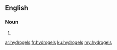 ==English==

===Noun===
{{head|en|noun plural form}}

# {{plural of|hydrogel|lang=en}}

[[ar:hydrogels]]
[[fr:hydrogels]]
[[ku:hydrogels]]
[[my:hydrogels]]